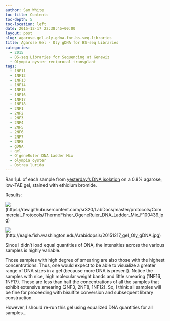 ```yaml
---
author: Sam White
toc-title: Contents
toc-depth: 5
toc-location: left
date: 2015-12-17 22:38:45+00:00
layout: post
slug: agarose-gel-oly-gdna-for-bs-seq-libraries
title: Agarose Gel - Oly gDNA for BS-seq Libraries
categories:
  - 2015
  - BS-seq Libraries for Sequencing at Genewiz
  - Olympia oyster reciprocal transplant
tags:
  - 1NF11
  - 1NF12
  - 1NF13
  - 1NF14
  - 1NF15
  - 1NF16
  - 1NF17
  - 1NF18
  - 2NF1
  - 2NF2
  - 2NF3
  - 2NF4
  - 2NF5
  - 2NF6
  - 2NF7
  - 2NF8
  - gDNA
  - gel
  - O'geneRuler DNA Ladder Mix
  - olympia oyster
  - Ostrea lurida
---
```


Ran 1μL of each sample from [yesterday's DNA isolation](https://robertslab.github.io/sams-notebook/posts/2015/2015-12-17-dna-isolation-oly-gdna-for-bs-seq/) on a 0.8% agarose, low-TAE gel, stained with ethidium bromide.



Results:

![](https://raw.githubusercontent.com/sr320/LabDocs/master/protocols/Commercial_Protocols/ThermoFisher_OgeneRuler_DNA_Ladder_Mix_F100439.jpg)(https://raw.githubusercontent.com/sr320/LabDocs/master/protocols/Commercial_Protocols/ThermoFisher_OgeneRuler_DNA_Ladder_Mix_F100439.jpg)



![](https://eagle.fish.washington.edu/Arabidopsis/20151217_gel_Oly_gDNA.jpg)(http://eagle.fish.washington.edu/Arabidopsis/20151217_gel_Oly_gDNA.jpg)



Since I didn't load equal quantities of DNA, the intensities across the various samples is highly variable.

Those samples with high degree of smearing are also those with the highest concentrations. Thus, one would expect to be able to visualize a greater range of DNA sizes in a gel (because more DNA is present). Notice the samples with nice, high molecular weight bands and little smearing (1NF16, 1NF17). These are less than half the concentrations of all the samples that exhibit extensive smearing (2NF3, 2NF8, 1NF12). So, I think all samples will be fine for proceeding with bisulfite conversion and subsequent library construction.

However, I should re-run this gel using equalized DNA quantities for all samples...


